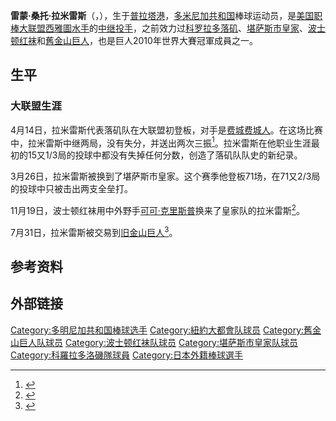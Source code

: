 {{about|1981年出生的投手|1982年出生的投手|雷蒙·拉米雷斯 (1982年)}}
{{Infobox MLB player
| name        = 雷蒙·拉米雷斯<br />Ramón Ramírez
| image       = Ramón Ramírez on April 5, 2012.jpg
| width       = 250
| caption     = 
| team        = 西雅圖水手
| number      = --
| position    = 中继投手
| birthdate   = {{birth date and age|1981|8|31}}
| birthplace  = {{DOM}}[[普拉塔港|普拉塔港]]
| bats        = 右
| throws      = 右
| debutdate   = 4月14日
| debutyear   = 2006年
| debutteam   = 科罗拉多落矶
| statyear    = 2010年7月31日
| stat1label  = [[胜投|胜－败]]
| stat1value  = 16－14
| stat2label  = [[防御率|防御率]]
| stat2value  = 3.55
| stat3label  = [[三振|三振]]
| stat3value  = 229
| teams       = <nowiki></nowiki>
*[[广岛东洋鲤鱼|广岛东洋鲤鱼]] （{{by|2002年}}）
*[[科罗拉多落矶|科罗拉多落矶]] （{{MLBy|2006年}}－{{MLBy|2007年}}）
*[[堪萨斯市皇家|堪萨斯市皇家]] （{{MLBy|2008年}}）
*[[波士顿红袜|波士顿红袜]] （{{MLBy|2009年}}－{{MLBy|2010年}}）
*[[旧金山巨人|旧金山巨人]] ({{MLBy|2010年}}－{{MLBy|2011年}}）
*[[紐約大都會|紐約大都會]] ({{MLBy|2012年}}）
}}
'''雷蒙·桑托·拉米雷斯'''（{{lang-es|'''Ramón Santo Ramírez'''}}，{{bd|1981年|8月31日}}），生于[[普拉塔港|普拉塔港]]，[[多米尼加共和国|多米尼加共和国]]棒球运动员，是[[美国职棒大联盟|美国职棒大联盟]][[西雅圖水手|西雅圖水手]]的[[中继投手|中继投手]]，之前效力过[[科罗拉多落矶|科罗拉多落矶]]、[[堪萨斯市皇家|堪萨斯市皇家]]、[[波士顿红袜|波士顿红袜]]和[[舊金山巨人|舊金山巨人]]，也是巨人2010年世界大賽冠軍成員之一。

== 生平 ==
=== 大联盟生涯 ===
{{MLBy|2006年}}4月14日，拉米雷斯代表落矶队在大联盟初登板，对手是[[费城费城人|费城费城人]]。在这场比赛中，拉米雷斯中继两局，没有失分，并送出两次三振<ref>{{Cite web |url=http://www.baseball-reference.com/boxes/COL/COL200604140.shtml |title=Apr 14, 2006, Phillies at Rockies Box Score and Play by Play |accessdate=2008-11-20 |archive-date=2008-03-10 |archive-url=https://web.archive.org/web/20080310035650/http://www.baseball-reference.com/boxes/COL/COL200604140.shtml |dead-url=no }}</ref>。拉米雷斯在他职业生涯最初的15又1/3局的投球中都没有失掉任何分数，创造了落矶队队史的新纪录。

{{MLBy|2008年}}3月26日，拉米雷斯被换到了堪萨斯市皇家。这个赛季他登板71场，在71又2/3局的投球中只被击出两支全垒打。

{{MLBy|2008年}}11月19日，波士顿红袜用中外野手[[可可·克里斯普|可可·克里斯普]]换来了皇家队的拉米雷斯<ref>{{cite web | url = http://www.mlbtraderumors.com/2008/11/coco-crisp-trad.html | title = Coco Crisp Traded To Royals | date = 2008-11-19 | accessdate = 2008-11-19 | archive-date = 2009-01-22 | archive-url = https://web.archive.org/web/20090122223347/http://www.mlbtraderumors.com/2008/11/coco-crisp-trad.html | dead-url = yes }}</ref>。

{{MLBy|2010年}}7月31日，拉米雷斯被交易到[[旧金山巨人|旧金山巨人]]<ref>{{cite web | url = http://boston.redsox.mlb.com/news/article.jsp?ymd=20100731&content_id=12853500&vkey=news_bos&fext=.jsp&c_id=bos | title = Red Sox deal reliever Ramirez to Giants | publisher = [[MLB.com|MLB.com]] | author = Ian Browne | date = 2010-07-31 | accessdate = 2010-08-01 | deadurl = yes | archiveurl = https://web.archive.org/web/20120301025511/http://boston.redsox.mlb.com/news/article.jsp?ymd=20100731&content_id=12853500&vkey=news_bos&fext=.jsp&c_id=bos | archivedate = 2012-03-01 }}</ref>。

== 参考资料 ==
{{reflist}}

== 外部链接 ==
{{baseballstats |mlb=430673 |espn=6503 |br=r/ramirra02 |fangraphs=7986 |cube=R/ramon-ramirez}}

{{2010 World Series Champions}}

{{Authority control}}
{{DEFAULTSORT:Ramírez, Ramón}}
[[Category:多明尼加共和国棒球选手|Category:多明尼加共和国棒球选手]]
[[Category:紐約大都會队球员|Category:紐約大都會队球员]]
[[Category:舊金山巨人队球员|Category:舊金山巨人队球员]]
[[Category:波士顿红袜队球员|Category:波士顿红袜队球员]]
[[Category:堪萨斯市皇家队球员|Category:堪萨斯市皇家队球员]]
[[Category:科羅拉多洛磯隊球員|Category:科羅拉多洛磯隊球員]]
[[Category:日本外籍棒球選手|Category:日本外籍棒球選手]]